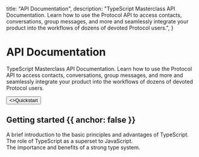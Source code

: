 
  title: "API Documentation",
  description:
    "TypeScript Masterclass API Documentation. Learn how to use the Protocol API to access contacts, conversations, group messages, and more and seamlessly integrate your product into the workflows of dozens of devoted Protocol users.",
}


<HeroPattern />

# API Documentation

TypeScript Masterclass API Documentation. Learn how to use the Protocol API to access contacts, conversations, group messages, and more and seamlessly integrate your product into the workflows of dozens of devoted Protocol users.

<div className="not-prose mb-16 mt-6 flex gap-3">
  <Button href="/quickstart" arrow="right">
    <>Quickstart</>
  </Button>
</div>

## Getting started {{ anchor: false }}

A brief introduction to the basic principles and advantages of TypeScript. <br/>
The role of TypeScript as a superset to JavaScript. <br/>
The importance and benefits of a strong type system. <br/>

<Guides />
